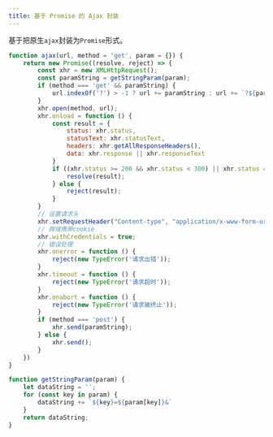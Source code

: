 ```yaml
---
title: 基于 Promise 的 Ajax 封装
---
```




基于把原生`ajax`封装为`Promise`形式。

```js
function ajax(url, method = 'get', param = {}) {
    return new Promise((resolve, reject) => {
        const xhr = new XMLHttpRequest();
        const paramString = getStringParam(param);
        if (method === 'get' && paramString) {
            url.indexOf('?') > -1 ? url += paramString : url += `?${paramString}`
        }
        xhr.open(method, url);
        xhr.onload = function () {
            const result = {
                status: xhr.status,
                statusText: xhr.statusText,
                headers: xhr.getAllResponseHeaders(),
                data: xhr.response || xhr.responseText
            }
            if ((xhr.status >= 200 && xhr.status < 300) || xhr.status == 304) {
                resolve(result);
            } else {
                reject(result);
            }
        }
        // 设置请求头
        xhr.setRequestHeader("Content-type", "application/x-www-form-urlencoded");
        // 跨域携带cookie
        xhr.withCredentials = true;
        // 错误处理
        xhr.onerror = function () {
            reject(new TypeError('请求出错'));
        }
        xhr.timeout = function () {
            reject(new TypeError('请求超时'));
        }
        xhr.onabort = function () {
            reject(new TypeError('请求被终止'));
        }
        if (method === 'post') {
            xhr.send(paramString);
        } else {
            xhr.send();
        }
    })
}

function getStringParam(param) {
    let dataString = '';
    for (const key in param) {
        dataString += `${key}=${param[key]}&`
    }
    return dataString;
}
```